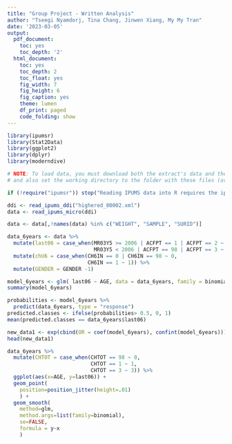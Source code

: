 ```yaml
---
title: "Group Project - Written Analysis"
author: "Tseegi Nyamdorj, Tina Chang, Jinwen Xiang, My My Tran"
date: '2023-03-05'
output: 
  pdf_document:
    toc: yes
    toc_depth: '2'
  html_document:
    toc: yes
    toc_depth: 2
    toc_float: yes
    fig_width: 7
    fig_height: 6
    fig_caption: yes
    theme: lumen
    df_print: paged
    code_folding: show
---
```

```r
library(ipumsr)
library(Stat2Data)
library(ggplot2)
library(dplyr)
library(moderndive) 
```

```r
# NOTE: To load data, you must download both the extract's data and the DDI
# and also set the working directory to the folder with these files (or change the path below).

if (!require("ipumsr")) stop("Reading IPUMS data into R requires the ipumsr package. It can be installed using the following command: install.packages('ipumsr')")

ddi <- read_ipums_ddi("highered_00002.xml")
data <- read_ipums_micro(ddi)
```

```r
data <- data[,!names(data) %in% c("WEIGHT", "SAMPLE", "SURID")]
```

```r
data_6years <- data %>%
  mutate(last06 = case_when(MR03Y5 >= 2006 | ACFPT == 1 | ACFPT == 2 ~ 1, 
                            MR03Y5 < 2006 | ACFPT == 98 | ACFPT == 3 ~ 0)) %>%
  mutate(chU6 = case_when(CH6IN == 0 | CH6IN == 98 ~ 0,
                          CH6IN == 1 ~ 1)) %>%
  mutate(GENDER = GENDER -1)
```

```r
model_6years <- glm( last06 ~ AGE, data = data_6years, family = binomial)
summary(model_6years)
```
```r
probabilities <- model_6years %>% 
  predict(data_6years, type = "response")
predicted.classes <- ifelse(probabilities> 0.5, 0, 1)
mean(predicted.classes == data_6years$last06)
```
```r
new_data1 <- exp(cbind(OR = coef(model_6years), confint(model_6years)))
head(new_data1)

```

```r
data_6years %>%
  mutate(CHTOT = case_when(CHTOT == 98 ~ 0,
                           CHTOT == 1 ~ 1,
                           CHTOT == 3 ~ 3)) %>%
  ggplot(aes(x=AGE, y=last06)) +
  geom_point(
    position=position_jitter(height=.01)
    ) +
  geom_smooth(
    method=glm,
    method.args=list(family=binomial),
    se=FALSE,
    formula = y~x
    )
```

